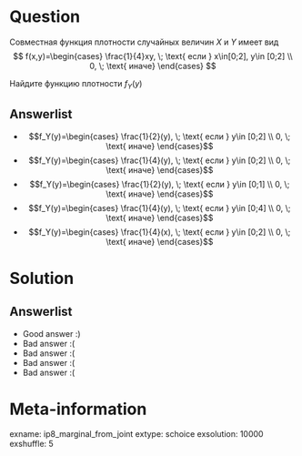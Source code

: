 Question
========

Cовместная функция плотности случайных величин $X$ и $Y$ имеет вид
$$
f(x,y)=\begin{cases}
\frac{1}{4}xy, \; \text{ если } x\in[0;2], y\in [0;2] \\
0, \; \text{ иначе}
\end{cases}
$$

Найдите функцию плотности $f_Y(y)$


Answerlist
----------
* $$f_Y(y)=\begin{cases}
\frac{1}{2}(y), \; \text{ если } y\in [0;2] \\
0, \; \text{ иначе}
\end{cases}$$ 
* $$f_Y(y)=\begin{cases}
\frac{1}{4}(y), \; \text{ если } y\in [0;2] \\
0, \; \text{ иначе}
\end{cases}$$ 
* $$f_Y(y)=\begin{cases}
\frac{1}{2}(y), \; \text{ если } y\in [0;1] \\
0, \; \text{ иначе}
\end{cases}$$ 
* $$f_Y(y)=\begin{cases}
\frac{1}{4}(y), \; \text{ если } y\in [0;4] \\
0, \; \text{ иначе}
\end{cases}$$ 
* $$f_Y(y)=\begin{cases}
\frac{1}{4}(x), \; \text{ если } y\in [0;2] \\
0, \; \text{ иначе}
\end{cases}$$ 


Solution
========

Answerlist
----------
*  Good answer :)
*  Bad answer :(
*  Bad answer :(
*  Bad answer :(
*  Bad answer :(

Meta-information
================
exname: ip8_marginal_from_joint
extype: schoice
exsolution: 10000
exshuffle: 5
